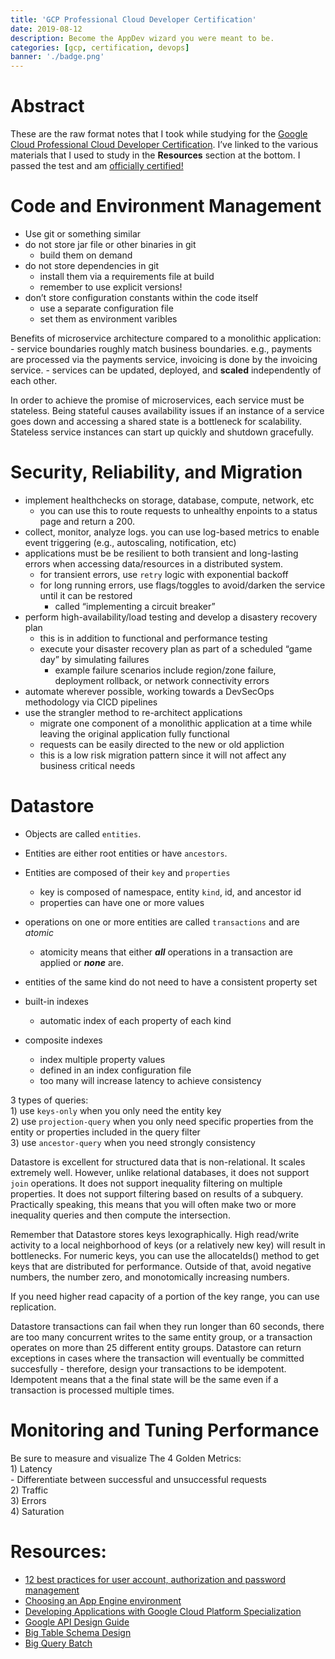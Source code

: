 ```yaml
---
title: 'GCP Professional Cloud Developer Certification'
date: 2019-08-12 
description: Become the AppDev wizard you were meant to be.
categories: [gcp, certification, devops]
banner: './badge.png'
---
```

# Abstract

These are the raw format notes that I took while studying for the [Google Cloud Professional Cloud Developer Certification](https://cloud.google.com/certification/cloud-developer). I've linked to the various materials that I used to study in the **Resources** section at the bottom. I passed the test and am [officially certified!](https://www.credential.net/profile/galenballew/wallet)



# Code and Environment Management
- Use git or something similar
- do not store jar file or other binaries in git
  - build them on demand
- do not store dependencies in git
  - install them via a requirements file at build
  - remember to use explicit versions!
- don't store configuration constants within the code itself
  - use a separate configuration file
  - set them as environment varibles 

Benefits of microservice architecture compared to a monolithic application:
- service boundaries roughly match business boundaries. e.g., payments are processed via the payments service, invoicing is done by the invoicing service.
- services can be updated, deployed, and **scaled** independently of each other.

In order to achieve the promise of microservices, each service must be stateless. Being stateful causes availability issues if an instance of a service goes down and accessing a shared state is a bottleneck for scalability. Stateless service instances can start up quickly and shutdown gracefully. 

 

# Security, Reliability, and Migration
- implement healthchecks on storage, database, compute, network, etc
  - you can use this to route requests to unhealthy enpoints to a status page and return a 200.
- collect, monitor, analyze logs. you can use log-based metrics to enable event triggering (e.g., autoscaling, notification, etc)
- applications must be be resilient to both transient and long-lasting errors when accessing data/resources in a distributed system.
  -  for transient errors, use `retry` logic with exponential backoff 
  -  for long running errors, use flags/toggles to avoid/darken the service until it can be restored
     -  called "implementing a circuit breaker"
- perform high-availability/load testing and develop a disastery recovery plan
  - this is in addition to functional and performance testing
  - execute your disaster recovery plan as part of a scheduled "game day" by simulating failures
    - example failure scenarios include region/zone failure, deployment rollback, or network connectivity errors
- automate wherever possible, working towards a DevSecOps methodology via CICD pipelines
- use the strangler method to re-architect applications
  -  migrate one component of a monolithic application at a time while leaving the original application fully functional
  -  requests can be easily directed to the new or old appliction
  -  this is a low risk migration pattern since it will not affect any business critical needs



# Datastore
- Objects are called `entities`.
- Entities are either root entities or have `ancestors`.
- Entities are composed of their `key` and `properties`
  - key is composed of namespace, entity `kind`, id, and ancestor id
  - properties can have one or more values
- operations on one or more entities are called `transactions` and are _atomic_
  - atomicity means that either ***all*** operations in a transaction are applied or ***none*** are.
- entities of the same kind do not need to have a consistent property set

- built-in indexes
  - automatic index of each property of each kind
- composite indexes
  - index multiple property values 
  - defined in an index configuration file
  - too many will increase latency to achieve consistency

3 types of queries:  
  1) use `keys-only` when you only need the entity key  
  2) use `projection-query` when you only need specific properties from the entity or properties included in the query filter   
  3) use `ancestor-query` when you need strongly consistency  

Datastore is excellent for structured data that is non-relational. It scales extremely well. However, unlike relational databases, it does not support `join` operations. It does not support inequality filtering on multiple properties. It does not support filtering based on results of a subquery. Practically speaking, this means that you will often make two or more inequality queries and then compute the intersection. 

Remember that Datastore stores keys lexographically. High read/write activity to a local neighborhood of keys (or a relatively new key) will result in bottlenecks. For numeric keys, you can use the allocateIds() method to get keys that are distributed for performance. Outside of that, avoid negative numbers, the number zero, and monotomically increasing numbers.

If you need higher read capacity of a portion of the key range, you can use replication. 

Datastore transactions can fail when they run longer than 60 seconds, there are too many concurrent writes to the same entity group, or a transaction operates on more than 25 different entity groups. Datastore can return exceptions in cases where the transaction will eventually be committed succesfully - therefore, design your transactions to be idempotent. Idempotent means that a the final state will be the same even if a transaction is processed multiple times.

 
# Monitoring and Tuning Performance
Be sure to measure and visualize The 4 Golden Metrics:  
1) Latency  
   - Differentiate between successful and unsuccessful requests  
2) Traffic  
3) Errors  
4) Saturation  



# Resources: 
- [12 best practices for user account, authorization and password management](https://cloud.google.com/blog/products/gcp/12-best-practices-for-user-account)
- [Choosing an App Engine environment](https://cloud.google.com/appengine/docs/the-appengine-environments)
- [Developing Applications with Google Cloud Platform Specialization](https://www.coursera.org/specializations/developing-apps-gcp)
- [Google API Design Guide](https://cloud.google.com/apis/design/)
- [Big Table Schema Design](https://cloud.google.com/bigtable/docs/schema-design)
- [Big Query Batch](https://cloud.google.com/bigquery/batch)
